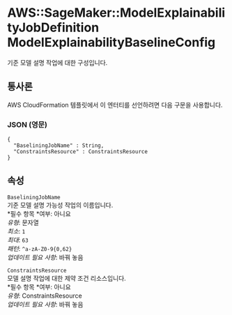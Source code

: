 # AWS::SageMaker::ModelExplainabilityJobDefinition ModelExplainabilityBaselineConfig

기준 모델 설명 작업에 대한 구성입니다.

## 통사론

AWS CloudFormation 템플릿에서 이 엔터티를 선언하려면 다음 구문을 사용합니다.

### JSON (영문)

```
{
  "BaseliningJobName" : String,
  "ConstraintsResource" : ConstraintsResource
}
```

## 속성

`BaseliningJobName`  
기준 모델 설명 가능성 작업의 이름입니다.  
*필수 항목 *여부: 아니요  
_유형_: 문자열  
_최소_: `1`  
_최대_: `63`  
_패턴_: `^a-zA-Z0-9{0,62}`  
_업데이트 필요 사항_: 바꿔 놓음

`ConstraintsResource`  
모델 설명 작업에 대한 제약 조건 리소스입니다.  
*필수 항목 *여부: 아니요  
_유형_: ConstraintsResource  
_업데이트 필요 사항_: 바꿔 놓음
